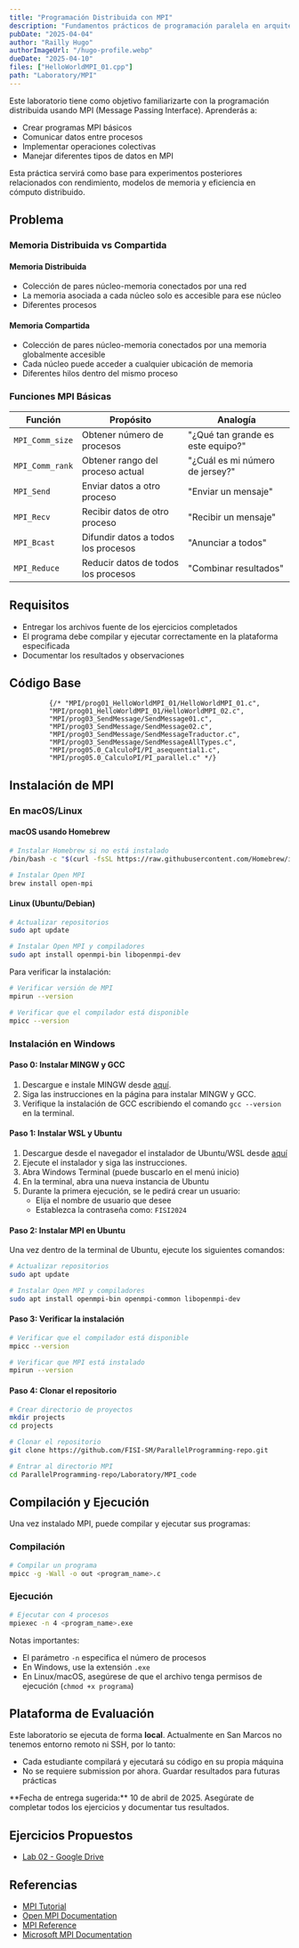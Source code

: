 ```yaml
---
title: "Programación Distribuida con MPI"
description: "Fundamentos prácticos de programación paralela en arquitecturas de memoria distribuida utilizando MPI. Aprende a comunicar procesos, usar tipos de datos MPI y calcular PI en paralelo."
pubDate: "2025-04-04"
author: "Railly Hugo"
authorImageUrl: "/hugo-profile.webp"
dueDate: "2025-04-10"
files: ["HelloWorldMPI_01.cpp"]
path: "Laboratory/MPI"
---
```



Este laboratorio tiene como objetivo familiarizarte con la programación distribuida usando MPI (Message Passing Interface). Aprenderás a:

- Crear programas MPI básicos
- Comunicar datos entre procesos
- Implementar operaciones colectivas
- Manejar diferentes tipos de datos en MPI

Esta práctica servirá como base para experimentos posteriores relacionados con rendimiento, modelos de memoria y eficiencia en cómputo distribuido.


## Problema

### Memoria Distribuida vs Compartida

#### Memoria Distribuida
- Colección de pares núcleo-memoria conectados por una red
- La memoria asociada a cada núcleo solo es accesible para ese núcleo
- Diferentes procesos

#### Memoria Compartida
- Colección de pares núcleo-memoria conectados por una memoria globalmente accesible
- Cada núcleo puede acceder a cualquier ubicación de memoria
- Diferentes hilos dentro del mismo proceso

### Funciones MPI Básicas

| Función | Propósito | Analogía |
|---------|-----------|----------|
| `MPI_Comm_size` | Obtener número de procesos | "¿Qué tan grande es este equipo?" |
| `MPI_Comm_rank` | Obtener rango del proceso actual | "¿Cuál es mi número de jersey?" |
| `MPI_Send` | Enviar datos a otro proceso | "Enviar un mensaje" |
| `MPI_Recv` | Recibir datos de otro proceso | "Recibir un mensaje" |
| `MPI_Bcast` | Difundir datos a todos los procesos | "Anunciar a todos" |
| `MPI_Reduce` | Reducir datos de todos los procesos | "Combinar resultados" |

## Requisitos

- Entregar los archivos fuente de los ejercicios completados
- El programa debe compilar y ejecutar correctamente en la plataforma especificada
- Documentar los resultados y observaciones

## Código Base

              {/* "MPI/prog01_HelloWorldMPI_01/HelloWorldMPI_01.c",
              "MPI/prog01_HelloWorldMPI_01/HelloWorldMPI_02.c",
              "MPI/prog03_SendMessage/SendMessage01.c",
              "MPI/prog03_SendMessage/SendMessage02.c",
              "MPI/prog03_SendMessage/SendMessageTraductor.c",
              "MPI/prog03_SendMessage/SendMessageAllTypes.c",
              "MPI/prog05.0_CalculoPI/PI_asequential1.c",
              "MPI/prog05.0_CalculoPI/PI_parallel.c" */}
<div class="grid gap-4 md:grid-cols-2">
  <Card
    title="1. Hello World MPI (Básico)"
    description="Tu primer programa MPI que muestra el rango de cada proceso"
    href="https://github.com/FISI-SM/ParallelProgramming-repo/blob/main/Laboratory/MPI/prog01_HelloWorldMPI_01/HelloWorldMPI_01.c"
  />

  <Card
    title="2. Hello World MPI (Avanzado)"
    description="Versión mejorada del Hello World con más detalles de proceso"
    href="https://github.com/FISI-SM/ParallelProgramming-repo/blob/main/Laboratory/MPI/prog01_HelloWorldMPI_01/HelloWorldMPI_02.c"
  />

  <Card
    title="3. Envío de Mensajes (Básico)"
    description="Implementa comunicación básica entre procesos usando MPI_Send y MPI_Recv"
    href="https://github.com/FISI-SM/ParallelProgramming-repo/blob/main/Laboratory/MPI/prog03_SendMessage/SendMessage01.c"
  />

  <Card
    title="4. Envío de Mensajes (Avanzado)"
    description="Implementación avanzada de comunicación entre procesos"
    href="https://github.com/FISI-SM/ParallelProgramming-repo/blob/main/Laboratory/MPI/prog03_SendMessage/SendMessage02.c"
  />

  <Card
    title="5. Traductor MPI"
    description="Implementa un traductor simple usando comunicación MPI"
    href="https://github.com/FISI-SM/ParallelProgramming-repo/blob/main/Laboratory/MPI/prog03_SendMessage/SendMessageTraductor.c"
  />

  <Card
    title="6. Tipos de Datos MPI"
    description="Explora diferentes tipos de datos en comunicación MPI"
    href="https://github.com/FISI-SM/ParallelProgramming-repo/blob/main/Laboratory/MPI/prog03_SendMessage/SendMessageAllTypes.c"
  />

  <Card
    title="7. Cálculo de PI (Secuencial)"
    description="Versión secuencial del cálculo de PI para comparación"
    href="https://github.com/FISI-SM/ParallelProgramming-repo/blob/main/Laboratory/MPI/prog05.0_CalculoPI/PI_asequential1.c"
  />

  <Card
    title="8. Cálculo de PI (Paralelo)"
    description="Implementa el cálculo de PI usando MPI"
    href="https://github.com/FISI-SM/ParallelProgramming-repo/blob/main/Laboratory/MPI/prog05.0_CalculoPI/PI_parallel.c"
  />
</div>

## Instalación de MPI

### En macOS/Linux

#### macOS usando Homebrew
```bash
# Instalar Homebrew si no está instalado
/bin/bash -c "$(curl -fsSL https://raw.githubusercontent.com/Homebrew/install/HEAD/install.sh)"

# Instalar Open MPI
brew install open-mpi
```

#### Linux (Ubuntu/Debian)
```bash
# Actualizar repositorios
sudo apt update

# Instalar Open MPI y compiladores
sudo apt install openmpi-bin libopenmpi-dev
```

Para verificar la instalación:
```bash
# Verificar versión de MPI
mpirun --version

# Verificar que el compilador está disponible
mpicc --version
```

### Instalación en Windows

#### Paso 0: Instalar MINGW y GCC

1. Descargue e instale MINGW desde [aquí](https://code.visualstudio.com/docs/cpp/config-mingw).
2. Siga las instrucciones en la página para instalar MINGW y GCC.
3. Verifique la instalación de GCC escribiendo el comando `gcc --version` en la terminal.

#### Paso 1: Instalar WSL y Ubuntu

1. Descargue desde el navegador el instalador de Ubuntu/WSL desde [aquí](https://apps.microsoft.com/detail/9pn20msr04dw)
2. Ejecute el instalador y siga las instrucciones.
3. Abra Windows Terminal (puede buscarlo en el menú inicio)
4. En la terminal, abra una nueva instancia de Ubuntu
5. Durante la primera ejecución, se le pedirá crear un usuario:
   - Elija el nombre de usuario que desee
   - Establezca la contraseña como: `FISI2024`

#### Paso 2: Instalar MPI en Ubuntu

Una vez dentro de la terminal de Ubuntu, ejecute los siguientes comandos:

```bash
# Actualizar repositorios
sudo apt update

# Instalar Open MPI y compiladores
sudo apt install openmpi-bin openmpi-common libopenmpi-dev
```

#### Paso 3: Verificar la instalación

```bash
# Verificar que el compilador está disponible
mpicc --version

# Verificar que MPI está instalado
mpirun --version
```

#### Paso 4: Clonar el repositorio

```bash
# Crear directorio de proyectos
mkdir projects
cd projects

# Clonar el repositorio
git clone https://github.com/FISI-SM/ParallelProgramming-repo.git

# Entrar al directorio MPI
cd ParallelProgramming-repo/Laboratory/MPI_code
```
## Compilación y Ejecución

Una vez instalado MPI, puede compilar y ejecutar sus programas:

### Compilación
```bash
# Compilar un programa
mpicc -g -Wall -o out <program_name>.c 
```

### Ejecución
```bash
# Ejecutar con 4 procesos
mpiexec -n 4 <program_name>.exe
```

Notas importantes:
- El parámetro `-n` especifica el número de procesos
- En Windows, use la extensión `.exe`
- En Linux/macOS, asegúrese de que el archivo tenga permisos de ejecución (`chmod +x programa`)

## Plataforma de Evaluación
Este laboratorio se ejecuta de forma **local**. Actualmente en San Marcos no tenemos entorno remoto ni SSH, por lo tanto:

- Cada estudiante compilará y ejecutará su código en su propia máquina
- No se requiere submission por ahora. Guardar resultados para futuras prácticas

<Alert type="info">
  **Fecha de entrega sugerida:** 10 de abril de 2025. Asegúrate de completar todos los ejercicios y documentar tus resultados.
</Alert>


## Ejercicios Propuestos

<ul>
<li>
<a href="https://docs.google.com/document/d/1OssfLTNgNr0OeEUXlQG_hwc-k-vq2NKcUzZHAjUYSGk/edit?tab=t.0" target="_blank">Lab 02 - Google Drive</a>
</li>
</ul>

## Referencias
- [MPI Tutorial](https://mpitutorial.com/)
- [Open MPI Documentation](https://www.open-mpi.org/doc/)
- [MPI Reference](https://www.mpi-forum.org/docs/mpi-4.0/mpi40-report.pdf)
- [Microsoft MPI Documentation](https://learn.microsoft.com/en-us/message-passing-interface/microsoft-mpi)